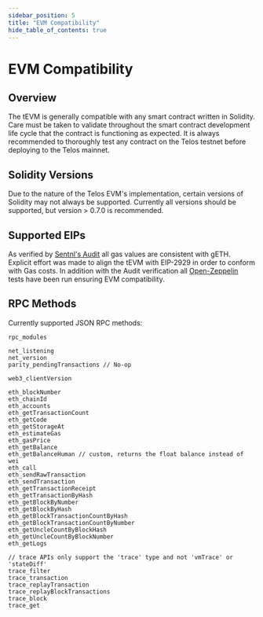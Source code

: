 ```yaml
---
sidebar_position: 5
title: "EVM Compatibility"
hide_table_of_contents: true
---
```


# EVM Compatibility

## Overview

The tEVM is generally compatible with any smart contract written in Solidity. Care must be taken to validate throughout the smart contract development life cycle that the contract is functioning as expected. It is always recommended to thoroughly test any contract on the Telos testnet before deploying to the Telos mainnet.

## Solidity Versions

Due to the nature of the Telos EVM's implementation, certain versions of Solidity may not always be supported. Currently all versions should be supported, but version > 0.7.0 is recommended.

## Supported EIPs

As verified by [Sentnl's Audit](https://s3.eu-central-1.wasabisys.com/audit-certificates/Smart%20Contract%20Audit%20Certificate%20-%20Telos%20EVM.pdf) all gas values are consistent with gETH. Explicit effort was made to align the tEVM with EIP-2929 in order to conform with Gas costs. In addition with the Audit verification all [Open-Zeppelin](https://github.com/OpenZeppelin/openzeppelin-contracts) tests have been run ensuring EVM compatibility.

## RPC Methods

Currently supported JSON RPC methods:

```
rpc_modules

net_listening
net_version
parity_pendingTransactions // No-op

web3_clientVersion

eth_blockNumber
eth_chainId
eth_accounts
eth_getTransactionCount
eth_getCode
eth_getStorageAt
eth_estimateGas
eth_gasPrice
eth_getBalance
eth_getBalanceHuman // custom, returns the float balance instead of wei
eth_call
eth_sendRawTransaction
eth_sendTransaction
eth_getTransactionReceipt
eth_getTransactionByHash
eth_getBlockByNumber
eth_getBlockByHash
eth_getBlockTransactionCountByHash
eth_getBlockTransactionCountByNumber
eth_getUncleCountByBlockHash
eth_getUncleCountByBlockNumber
eth_getLogs

// trace APIs only support the 'trace' type and not 'vmTrace' or 'stateDiff'
trace_filter
trace_transaction
trace_replayTransaction
trace_replayBlockTransactions
trace_block
trace_get
```
